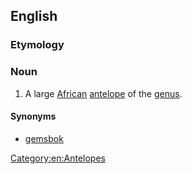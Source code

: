 ==English==
{{rfi}}
{{wikipedia}}
{{wikispecies|Oryx}}

===Etymology===
{{rfe}}
===Noun===
{{en-noun}}

# A large [[African]] [[antelope]] of the {{taxlink|Oryx|genus}} [[genus]].

====Synonyms====
* [[gemsbok]]

[[Category:en:Antelopes]]